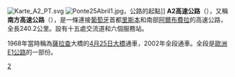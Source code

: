 [[File:Karte_A2_PT.svg|right]]
[[File:Ponte25Abril1.jpg|thumb]]，公路的起點]]
'''A2高速公路'''（{{lang-pt|A2 Autoestrada}}），又稱'''南方高速公路'''（{{lang|pt|Auto-Estrada do Sul}}），是一條連接[[葡萄牙|葡萄牙]]首都[[里斯本|里斯本]]和南部[[阿爾布費拉|阿爾布費拉]]的高速公路，全長240.2公里。設有十五處交流道和六個服務站。

1968年當時稱為[[薩拉查|薩拉查]]大橋的[[4月25日大橋|4月25日大橋]]通車，2002年全段通車。全段是[[歐洲E1公路|歐洲E1公路]]的一部份。
{{葡萄牙高速公路}}
[[Category:葡萄牙高速公路|2]]